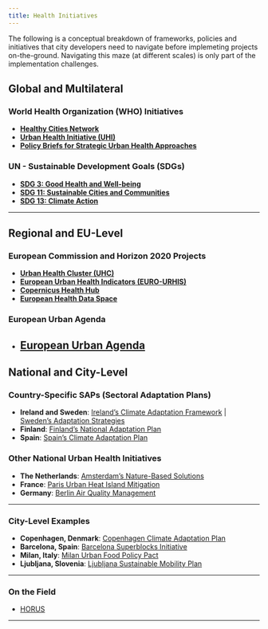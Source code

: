 ```yaml
---
title: Health Initiatives
---
```

The following is a conceptual breakdown of frameworks, policies and initiatives that city developers need to navigate before implemeting projects on-the-ground. Navigating this maze (at different scales) is only part of the implementation challenges. 

:::{.panel-tabset}
## **Global and Multilateral**

### **World Health Organization (WHO) Initiatives**
- [**Healthy Cities Network**](https://www.who.int/initiatives/healthy-cities)  
- [**Urban Health Initiative (UHI)**](https://www.who.int/initiatives/urban-health-initiative)  
- [**Policy Briefs for Strategic Urban Health Approaches**](https://www.who.int/teams/social-determinants-of-health/urban-health/policy-briefs)

### **UN - Sustainable Development Goals (SDGs)**
- [**SDG 3: Good Health and Well-being**](https://sdgs.un.org/goals/goal3)  
- [**SDG 11: Sustainable Cities and Communities**](https://sdgs.un.org/goals/goal11)  
- [**SDG 13: Climate Action**](https://sdgs.un.org/goals/goal13)

---

## **Regional and EU-Level**

### **European Commission and Horizon 2020 Projects**
- [**Urban Health Cluster (UHC)**](https://www.urban-health.eu)  
- [**European Urban Health Indicators (EURO-URHIS)**](https://cordis.europa.eu/project/id/223711/reporting)
- [**Copernicus Health Hub**](https://health.hub.copernicus.eu/)
- [**European Health Data Space**](https://health.ec.europa.eu/ehealth-digital-health-and-care/european-health-data-space_en)

### **European Urban Agenda**
- [**European Urban Agenda**](https://ec.europa.eu/futurium/en/urban-agenda)
---

## **National and City-Level**

### **Country-Specific SAPs (Sectoral Adaptation Plans)**
- **Ireland and Sweden**: [Ireland's Climate Adaptation Framework](https://www.gov.ie/en/policy-information/3e563-climate-action-and-adaptation/) | [Sweden's Adaptation Strategies](https://www.smhi.se/en/climate/swedish-national-knowledge-centre-for-climate-change-adaptation)  
- **Finland**: [Finland's National Adaptation Plan](https://ym.fi/en/adaptation-to-climate-change)  
- **Spain**: [Spain's Climate Adaptation Plan](https://www.miteco.gob.es/en/cambio-climatico/temas/impactos-vulnerabilidad-y-adaptacion)

### **Other National Urban Health Initiatives**
- **The Netherlands**: [Amsterdam’s Nature-Based Solutions](https://amsterdamcityclimate.com/nature-based-solutions/)  
- **France**: [Paris Urban Heat Island Mitigation](https://www.paris.fr/pages/paris-face-au-changement-climatique-3014)  
- **Germany**: [Berlin Air Quality Management](https://www.berlin.de/sen/uvk/en/environment/air/air-quality-plans/)

---

### **City-Level Examples**
- **Copenhagen, Denmark**: [Copenhagen Climate Adaptation Plan](https://en.klimatilpasning.dk/)  
- **Barcelona, Spain**: [Barcelona Superblocks Initiative](https://ajuntament.barcelona.cat/ecologiaurbana/en/what-we-do-and-why/public-space/superblocks)  
- **Milan, Italy**: [Milan Urban Food Policy Pact](https://www.milanurbanfoodpolicypact.org/)  
- **Ljubljana, Slovenia**: [Ljubljana Sustainable Mobility Plan](https://www.ljubljana.si/en/ljubljana-for-you/environmental-protection/)

---

### **On the Field**
- [HORUS](https://horus-urbanhealth.eu/)

---


:::